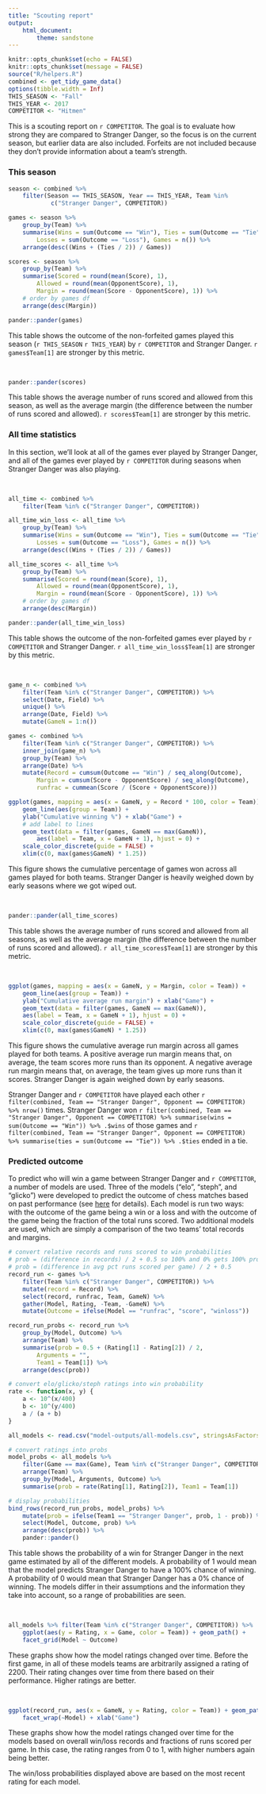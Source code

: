 ```yaml
---
title: "Scouting report"
output: 
    html_document:
        theme: sandstone
---
```


```r
knitr::opts_chunk$set(echo = FALSE)
knitr::opts_chunk$set(message = FALSE)
source("R/helpers.R")
combined <- get_tidy_game_data()
options(tibble.width = Inf)
THIS_SEASON <- "Fall"
THIS_YEAR <- 2017
COMPETITOR <- "Hitmen"
```

This is a scouting report on `r COMPETITOR`. The goal is to evaluate how strong they are compared to Stranger Danger, so the focus is on the current season, but earlier data are also included. Forfeits are not included because they don't provide information about a team's strength.

### This season
```r
season <- combined %>% 
    filter(Season == THIS_SEASON, Year == THIS_YEAR, Team %in%
            c("Stranger Danger", COMPETITOR))

games <- season %>% 
    group_by(Team) %>% 
    summarise(Wins = sum(Outcome == "Win"), Ties = sum(Outcome == "Tie"), 
        Losses = sum(Outcome == "Loss"), Games = n()) %>% 
    arrange(desc((Wins + (Ties / 2)) / Games))

scores <- season %>% 
    group_by(Team) %>% 
    summarise(Scored = round(mean(Score), 1), 
        Allowed = round(mean(OpponentScore), 1),
        Margin = round(mean(Score - OpponentScore), 1)) %>% 
    # order by games df
    arrange(desc(Margin))

pander::pander(games)
```

This table shows the outcome of the non-forfeited games played this season (`r THIS_SEASON` `r THIS_YEAR`) by `r COMPETITOR` and Stranger Danger. `r games$Team[1]` are stronger by this metric. 

<br>

```r
pander::pander(scores)
```

This table shows the average number of runs scored and allowed from this season, as well as the average margin (the difference between the number of runs scored and allowed). `r scores$Team[1]` are stronger by this metric. 

### All time statistics
In this section, we'll look at all of the games ever played by Stranger Danger, and all of the games ever played by `r COMPETITOR` during seasons when Stranger Danger was also playing. 

<br>

```r
all_time <- combined %>% 
    filter(Team %in% c("Stranger Danger", COMPETITOR))

all_time_win_loss <- all_time %>% 
    group_by(Team) %>% 
    summarise(Wins = sum(Outcome == "Win"), Ties = sum(Outcome == "Tie"), 
        Losses = sum(Outcome == "Loss"), Games = n()) %>% 
    arrange(desc((Wins + (Ties / 2)) / Games))

all_time_scores <- all_time %>% 
    group_by(Team) %>% 
    summarise(Scored = round(mean(Score), 1), 
        Allowed = round(mean(OpponentScore), 1),
        Margin = round(mean(Score - OpponentScore), 1)) %>% 
    # order by games df
    arrange(desc(Margin))

pander::pander(all_time_win_loss)
```

This table shows the outcome of the non-forfeited games ever played by `r COMPETITOR` and Stranger Danger. `r all_time_win_loss$Team[1]` are stronger by this metric. 

<br>

```r
game_n <- combined %>%
    filter(Team %in% c("Stranger Danger", COMPETITOR)) %>% 
    select(Date, Field) %>%
    unique() %>% 
    arrange(Date, Field) %>% 
    mutate(GameN = 1:n())

games <- combined %>% 
    filter(Team %in% c("Stranger Danger", COMPETITOR)) %>% 
    inner_join(game_n) %>% 
    group_by(Team) %>% 
    arrange(Date) %>% 
    mutate(Record = cumsum(Outcome == "Win") / seq_along(Outcome), 
        Margin = cumsum(Score - OpponentScore) / seq_along(Outcome), 
        runfrac = cummean(Score / (Score + OpponentScore)))

ggplot(games, mapping = aes(x = GameN, y = Record * 100, color = Team)) + 
    geom_line(aes(group = Team)) + 
    ylab("Cumulative winning %") + xlab("Game") + 
    # add label to lines
    geom_text(data = filter(games, GameN == max(GameN)), 
        aes(label = Team, x = GameN + 1), hjust = 0) + 
    scale_color_discrete(guide = FALSE) + 
    xlim(c(0, max(games$GameN) * 1.25))
```

This figure shows the cumulative percentage of games won across all games played for both teams. Stranger Danger is heavily weighed down by early seasons where we got wiped out. 

<br>

```r
pander::pander(all_time_scores)
```

This table shows the average number of runs scored and allowed from all seasons, as well as the average margin (the difference between the number of runs scored and allowed). `r all_time_scores$Team[1]` are stronger by this metric. 

<br>

```r
ggplot(games, mapping = aes(x = GameN, y = Margin, color = Team)) + 
    geom_line(aes(group = Team)) + 
    ylab("Cumulative average run margin") + xlab("Game") + 
    geom_text(data = filter(games, GameN == max(GameN)), 
    aes(label = Team, x = GameN + 1), hjust = 0) + 
    scale_color_discrete(guide = FALSE) + 
    xlim(c(0, max(games$GameN) * 1.25))
```

This figure shows the cumulative average run margin across all games played for both teams. A positive average run margin means that, on average, the team scores more runs than its opponent. A negative average run margin means that, on average, the team gives up more runs than it scores. Stranger Danger is again weighed down by early seasons. 

Stranger Danger and `r COMPETITOR` have played each other `r filter(combined, Team == "Stranger Danger", Opponent == COMPETITOR) %>% nrow()` times. Stranger Danger won `r filter(combined, Team == "Stranger Danger", Opponent == COMPETITOR) %>% summarise(wins = sum(Outcome == "Win")) %>% .$wins` of those games and `r filter(combined, Team == "Stranger Danger", Opponent == COMPETITOR) %>% summarise(ties = sum(Outcome == "Tie")) %>% .$ties` ended in a tie. 

### Predicted outcome
To predict who will win a game between Stranger Danger and `r COMPETITOR`, a number of models are used. Three of the models ("elo", "steph", and "glicko") were developed to predict the outcome of chess matches based on past performance (see [here](http://www.glicko.net/research/acjpaper.pdf) for details). Each model is run two ways: with the outcome of the game being a win or a loss and with the outcome of the game being the fraction of the total runs scored. Two additional models are used, which are simply a comparison of the two teams' total records and margins.  

```r
# convert relative records and runs scored to win probabilities
# prob = (difference in records) / 2 + 0.5 so 100% and 0% gets 100% prob
# prob = (difference in avg pct runs scored per game) / 2 + 0.5
record_run <- games %>%
    filter(Team %in% c("Stranger Danger", COMPETITOR)) %>% 
    mutate(record = Record) %>% 
    select(record, runfrac, Team, GameN) %>% 
    gather(Model, Rating, -Team, -GameN) %>% 
    mutate(Outcome = ifelse(Model == "runfrac", "score", "winloss"))

record_run_probs <- record_run %>%  
    group_by(Model, Outcome) %>% 
    arrange(Team) %>% 
    summarise(prob = 0.5 + (Rating[1] - Rating[2]) / 2, 
        Arguments = "", 
        Team1 = Team[1]) %>% 
    arrange(desc(prob))

# convert elo/glicko/steph ratings into win probability
rate <- function(x, y) {
    a <- 10^(x/400)
    b <- 10^(y/400)
    a / (a + b)
}

all_models <- read.csv("model-outputs/all-models.csv", stringsAsFactors = FALSE)

# convert ratings into probs
model_probs <- all_models %>% 
    filter(Game == max(Game), Team %in% c("Stranger Danger", COMPETITOR)) %>% 
    arrange(Team) %>% 
    group_by(Model, Arguments, Outcome) %>% 
    summarise(prob = rate(Rating[1], Rating[2]), Team1 = Team[1]) 

# display probabilities
bind_rows(record_run_probs, model_probs) %>%
    mutate(prob = ifelse(Team1 == "Stranger Danger", prob, 1 - prob)) %>% 
    select(Model, Outcome, prob) %>% 
    arrange(desc(prob)) %>% 
    pander::pander()
```

This table shows the probability of a win for Stranger Danger in the next game estimated by all of the different models. A probability of 1 would mean that the model predicts Stranger Danger to have a 100% chance of winning. A probability of 0 would mean that Stranger Danger has a 0% chance of winning. The models differ in their assumptions and the information they take into account, so a range of probabilities are seen. 

<br>

```r
all_models %>% filter(Team %in% c("Stranger Danger", COMPETITOR)) %>%
    ggplot(aes(y = Rating, x = Game, color = Team)) + geom_path() + 
    facet_grid(Model ~ Outcome)
```

These graphs show how the model ratings changed over time. Before the first game, in all of these models teams are arbitrarily assigned a rating of 2200. Their rating changes over time from there based on their performance. Higher ratings are better. 

<br>

```r
ggplot(record_run, aes(x = GameN, y = Rating, color = Team)) + geom_path() +
    facet_wrap(~Model) + xlab("Game")
```

These graphs show how the model ratings changed over time for the models based on overall win/loss records and fractions of runs scored per game. In this case, the rating ranges from 0 to 1, with higher numbers again being better. 

The win/loss probabilities displayed above are based on the most recent rating for each model. 

<br>